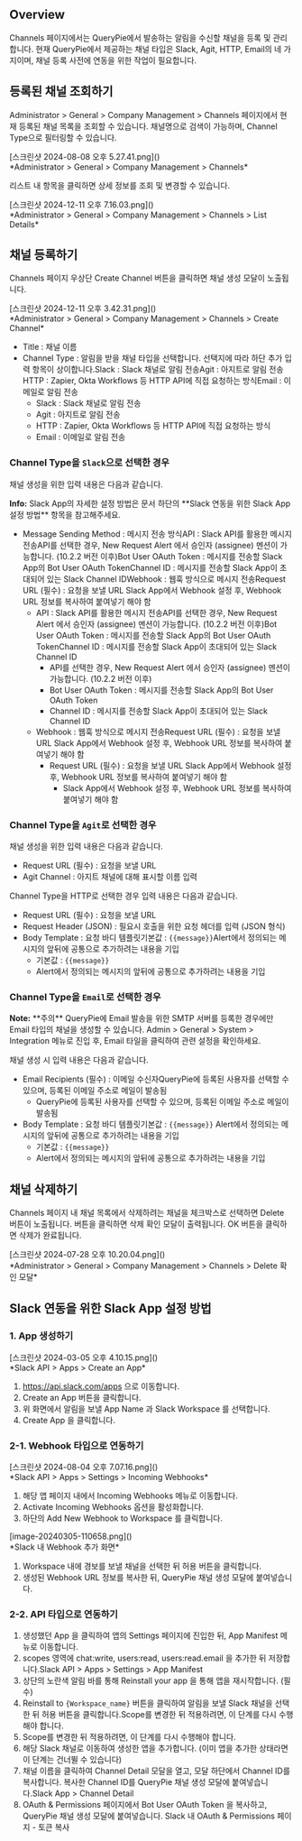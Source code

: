 ## Overview
Channels 페이지에서는 QueryPie에서 발송하는 알림을 수신할 채널을 등록 및 관리합니다. 현재 QueryPie에서 제공하는 채널 타입은 Slack, Agit, HTTP, Email의 네 가지이며, 채널 등록 사전에 연동을 위한 작업이 필요합니다.

## 등록된 채널 조회하기
Administrator &gt; General &gt; Company Management &gt; Channels 페이지에서 현재 등록된 채널 목록을 조회할 수 있습니다. 채널명으로 검색이 가능하며, Channel Type으로 필터링할 수 있습니다.

<p align="center">
<div>[스크린샷 2024-08-08 오후 5.27.41.png]()</div>
*Administrator &gt; General &gt; Company Management &gt; Channels*
</p>

리스트 내 항목을 클릭하면 상세 정보를 조회 및 변경할 수 있습니다.

<p align="center">
<div>[스크린샷 2024-12-11 오후 7.16.03.png]()</div>
*Administrator &gt; General &gt; Company Management &gt; Channels &gt; List Details*
</p>

## 채널 등록하기
Channels 페이지 우상단 Create Channel 버튼을 클릭하면 채널 생성 모달이 노출됩니다.

<p align="center">
<div>[스크린샷 2024-12-11 오후 3.42.31.png]()</div>
*Administrator &gt; General &gt; Company Management &gt; Channels &gt; Create Channel*
</p>

* Title : 채널 이름
* Channel Type : 알림을 받을 채널 타입을 선택합니다. 선택지에 따라 하단 추가 입력 항목이 상이합니다.Slack : Slack 채널로 알림 전송Agit : 아지트로 알림 전송HTTP : Zapier, Okta Workflows 등 HTTP API에 직접 요청하는 방식Email : 이메일로 알림 전송
  * Slack : Slack 채널로 알림 전송
  * Agit : 아지트로 알림 전송
  * HTTP : Zapier, Okta Workflows 등 HTTP API에 직접 요청하는 방식
  * Email : 이메일로 알림 전송

### Channel Type을 `Slack`으로 선택한 경우
채널 생성을 위한 입력 내용은 다음과 같습니다.

<div class="alert alert-info">
  <i class="fas fa-info-circle"></i> <strong>Info:</strong> Slack App의 자세한 설정 방법은 문서 하단의 **Slack 연동을 위한 Slack App 설정 방법** 항목을 참고해주세요. 

</div>

* Message Sending Method : 메시지 전송 방식API : Slack API를 활용한 메시지 전송API를 선택한 경우, New Request Alert 에서 승인자 (assignee) 멘션이 가능합니다. (10.2.2 버전 이후)Bot User OAuth Token : 메시지를 전송할 Slack App의 Bot User OAuth TokenChannel ID : 메시지를 전송할 Slack App이 초대되어 있는 Slack Channel IDWebhook : 웹훅 방식으로 메시지 전송Request URL (필수) : 요청을 보낼 URL Slack App에서 Webhook 설정 후, Webhook URL 정보를 복사하여 붙여넣기 해야 함
  * API : Slack API를 활용한 메시지 전송API를 선택한 경우, New Request Alert 에서 승인자 (assignee) 멘션이 가능합니다. (10.2.2 버전 이후)Bot User OAuth Token : 메시지를 전송할 Slack App의 Bot User OAuth TokenChannel ID : 메시지를 전송할 Slack App이 초대되어 있는 Slack Channel ID
    * API를 선택한 경우, New Request Alert 에서 승인자 (assignee) 멘션이 가능합니다. (10.2.2 버전 이후)
    * Bot User OAuth Token : 메시지를 전송할 Slack App의 Bot User OAuth Token
    * Channel ID : 메시지를 전송할 Slack App이 초대되어 있는 Slack Channel ID
  * Webhook : 웹훅 방식으로 메시지 전송Request URL (필수) : 요청을 보낼 URL Slack App에서 Webhook 설정 후, Webhook URL 정보를 복사하여 붙여넣기 해야 함
    * Request URL (필수) : 요청을 보낼 URL Slack App에서 Webhook 설정 후, Webhook URL 정보를 복사하여 붙여넣기 해야 함
      * Slack App에서 Webhook 설정 후, Webhook URL 정보를 복사하여 붙여넣기 해야 함

### Channel Type을 `Agit`로 선택한 경우
채널 생성을 위한 입력 내용은 다음과 같습니다.

* Request URL (필수) : 요청을 보낼 URL
* Agit Channel : 아지트 채널에 대해 표시할 이름 입력

Channel Type을 HTTP로 선택한 경우 입력 내용은 다음과 같습니다.

* Request URL (필수) : 요청을 보낼 URL
* Request Header (JSON) : 필요시 호출을 위한 요청 헤더를 입력 (JSON 형식)
* Body Template : 요청 바디 템플릿기본값 : `{{message}}`Alert에서 정의되는 메시지의 앞뒤에 공통으로 추가하려는 내용을 기입
  * 기본값 : `{{message}}`
  * Alert에서 정의되는 메시지의 앞뒤에 공통으로 추가하려는 내용을 기입

### Channel Type을 `Email`로 선택한 경우
<div class="alert alert-info">
  <i class="fas fa-info-circle"></i> <strong>Note:</strong> **주의** 
QueryPie에 Email 발송을 위한 SMTP 서버를 등록한 경우에만 Email 타입의 채널을 생성할 수 있습니다. 
Admin &gt; General &gt; System &gt; Integration 메뉴로 진입 후, Email 타일을 클릭하여 관련 설정을 확인하세요. 

</div>

채널 생성 시 입력 내용은 다음과 같습니다.

* Email Recipients (필수) : 이메일 수신자QueryPie에 등록된 사용자를 선택할 수 있으며, 등록된 이메일 주소로 메일이 발송됨
  * QueryPie에 등록된 사용자를 선택할 수 있으며, 등록된 이메일 주소로 메일이 발송됨
* Body Template : 요청 바디 템플릿기본값 : `{{message}}` Alert에서 정의되는 메시지의 앞뒤에 공통으로 추가하려는 내용을 기입
  * 기본값 : `{{message}}`
  * Alert에서 정의되는 메시지의 앞뒤에 공통으로 추가하려는 내용을 기입

## 채널 삭제하기
Channels 페이지 내 채널 목록에서 삭제하려는 채널을 체크박스로 선택하면 Delete 버튼이 노출됩니다. 버튼을 클릭하면 삭제 확인 모달이 출력됩니다. OK 버튼을 클릭하면 삭제가 완료됩니다.

<p align="center">
<div>[스크린샷 2024-07-28 오후 10.20.04.png]()</div>
*Administrator &gt; General &gt; Company Management &gt; Channels &gt; Delete 확인 모달*
</p>

## Slack 연동을 위한 Slack App 설정 방법
### 1. App 생성하기
<p align="center">
<div>[스크린샷 2024-03-05 오후 4.10.15.png]()</div>
*Slack API &gt; Apps &gt; Create an App*
</p>

1. https://api.slack.com/apps 으로 이동합니다.
2. Create an App 버튼을 클릭합니다.
3. 위 화면에서 알림을 보낼 App Name 과 Slack Workspace 를 선택합니다.
4. Create App 을 클릭합니다.

### 2-1. Webhook 타입으로 연동하기
<p align="center">
<div>[스크린샷 2024-08-04 오후 7.07.16.png]()</div>
*Slack API &gt; Apps &gt; Settings &gt; Incoming Webhooks*
</p>

1. 해당 앱 페이지 내에서 Incoming Webhooks 메뉴로 이동합니다.
2. Activate Incoming Webhooks 옵션을 활성화합니다.
3. 하단의 Add New Webhook to Workspace 를 클릭합니다.

<p align="center">
<div>[image-20240305-110658.png]()</div>
*Slack 내 Webhook 추가 화면*
</p>

1. Workspace 내에 경보를 보낼 채널을 선택한 뒤 허용 버튼을 클릭합니다.
2. 생성된 Webhook URL 정보를 복사한 뒤, QueryPie 채널 생성 모달에 붙여넣습니다.

### 2-2. API 타입으로 연동하기
1. 생성했던 App 을 클릭하여 앱의 Settings 페이지에 진입한 뒤, App Manifest 메뉴로 이동합니다.
2. scopes 영역에 chat:write, users:read, users:read.email 을 추가한 뒤 저장합니다.Slack API > Apps > Settings > App Manifest
3. 상단의 노란색 알림 바를 통해 Reinstall your app 을 통해 앱을 재시작합니다. (필수)
4. Reinstall to `{Workspace_name}` 버튼을 클릭하여 알림을 보낼 Slack 채널을 선택한 뒤 허용 버튼을 클릭합니다.Scope를 변경한 뒤 적용하려면, 이 단계를 다시 수행해야 합니다.
  1. Scope를 변경한 뒤 적용하려면, 이 단계를 다시 수행해야 합니다.
5. 해당 Slack 채널로 이동하여 생성한 앱을 추가합니다. (이미 앱을 추가한 상태라면 이 단계는 건너뛸 수 있습니다)
6. 채널 이름을 클릭하여 Channel Detail 모달을 열고, 모달 하단에서 Channel ID를 복사합니다. 복사한 Channel ID를 QueryPie 채널 생성 모달에 붙여넣습니다.Slack App > Channel Detail
7. OAuth & Permissions 페이지에서 Bot User OAuth Token 을 복사하고, QueryPie 채널 생성 모달에 붙여넣습니다. Slack 내 OAuth & Permissions 페이지 - 토큰 복사
